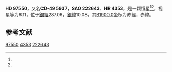 {{Starbox begin
| name = HD 97550
}}
{{Starbox observe
| epoch = [[J2000.0|J2000.0]]
| constell = {{星座名待查}}<ref name=SIMBAD>{{cite web
 | url=http://simbad.u-strasbg.fr/simbad/sim-id?Ident=HR+4353
 | title=Pulsating variable Star
 | publisher=Centre de Données astronomiques de Strasbourg
 | work=SIMBAD
 | accessdate=2012-07-13
 | archive-date=2016-03-16
 | archive-url=https://web.archive.org/web/20160316151127/http://simbad.u-strasbg.fr/simbad/sim-id?Ident=HR+4353
 | dead-url=no
 }}</ref><ref name=DATA>{{cite web
 | url=http://vizier.u-strasbg.fr/viz-bin/VizieR-5?-out.add=.&-source=5050&-corr=PK=HR&-out.max=9999&HR=4353
 | title=VizieR Detailed Page
 | accessdate=2012-07-13
 | archive-date=2016-03-05
 | archive-url=https://web.archive.org/web/20160305025027/http://vizier.u-strasbg.fr/viz-bin/VizieR-5?-out.add=.&-source=5050&-corr=PK=HR&-out.max=9999&HR=4353
 | dead-url=no
 }}</ref>
| 星官 = 
| ra = {{RA|11|12|56.9}}<ref name=SIMBAD /><ref name=DATA />
| dec = {{DEC|-49|44|11}}<ref name=SIMBAD /><ref name=DATA />
| appmag_v = 6.11<ref name=SIMBAD /><ref name=DATA />
}}
{{Starbox character
| class = G8II-III<ref name=SIMBAD /><ref name=DATA />
| b-v = 1.06<ref name=SIMBAD /><ref name=DATA />
| u-b = <ref name=SIMBAD /><ref name=DATA />
| r-i = <ref name=SIMBAD /><ref name=DATA />
| variable = 
}}
{{Starbox astrometry
| radial_v = 
| prop_mo_ra = 7
| parallax = 
| p_error = 
}}
{{Starbox catalog
| names =CD-49 5937，[[SAO星表|SAO]] 222643，[[HD星表|HD]] 97550，[[HR星表|HR]] 4353}}
{{Starbox reference |Simbad=HR+4353}}
{{Starbox end}}

'''HD 97550'''，又名'''CD-49 5937'''，'''SAO 222643'''、'''HR 4353'''，是一颗恒星<ref name=SIMBAD /><ref name=DATA />，视星等为6.11，位于[[銀道座標系|銀經]]287.06，[[銀道座標系|銀緯]]10.08，其[[B1900.0|B1900.0]]坐标为赤經{{RA|11|8|23}}，赤緯{{DEC|-49|10.08|32}}。

== 参考文献 ==
{{reflist}}

{{star-stub}}

[[Category:HD和HDE天體|97550]]
[[Category:HR天體|4353]]
[[Category:SAO天體|222643]]